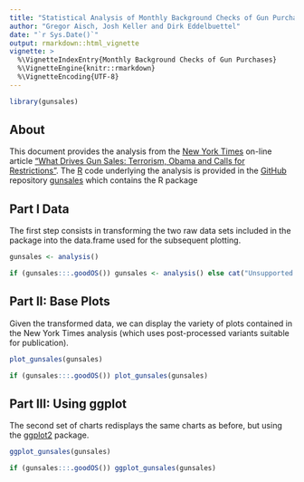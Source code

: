 ```yaml
---
title: "Statistical Analysis of Monthly Background Checks of Gun Purchases"
author: "Gregor Aisch, Josh Keller and Dirk Eddelbuettel"
date: "`r Sys.Date()`"
output: rmarkdown::html_vignette
vignette: >
  %\VignetteIndexEntry{Monthly Background Checks of Gun Purchases}
  %\VignetteEngine{knitr::rmarkdown}
  %\VignetteEncoding{UTF-8}
---
```


```r
library(gunsales)
```

## About

This document provides the analysis from the [New York Times](http://www.nytimes.com) 
on-line article ["What Drives Gun Sales: Terrorism, Obama and Calls for Restrictions"](http://www.nytimes.com/interactive/2015/12/10/us/gun-sales-terrorism-obama-restrictions.html?). The [R](http://www.r-project.org) code underlying the analysis is provided
in the [GitHub](http://www.github.com) repository [gunsales](https://github.com/NYTimes/gunsales) which contains the R package 


## Part I Data

The first step consists in transforming the two raw data sets included in the
package into the data.frame used for the subsequent plotting.

```r
gunsales <- analysis()
```

```r
if (gunsales:::.goodOS()) gunsales <- analysis() else cat("Unsupported platform -- no plots below.")
```

## Part II: Base Plots

Given the transformed data, we can display the variety of plots contained in
the New York Times analysis (which uses post-processed variants suitable for
publication).

```r
plot_gunsales(gunsales)
```

```r
if (gunsales:::.goodOS()) plot_gunsales(gunsales)
```

## Part III: Using ggplot

The second set of charts redisplays the same charts as before, but using the
[ggplot2](http://cloud.r-project.org/package=ggplot2) package.

```r
ggplot_gunsales(gunsales)
```

```r
if (gunsales:::.goodOS()) ggplot_gunsales(gunsales)
```
